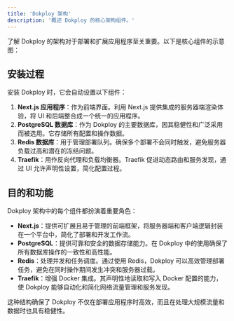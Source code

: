 ```yaml
---
title: 'Dokploy 架构'
description: '概述 Dokploy 的核心架构组件。'
---
```


了解 Dokploy 的架构对于部署和扩展应用程序至关重要。以下是核心组件的示意图：

<ImageZoom src="/assets/architecture.png" alt="架构示意图" width={1000} height={600} className="rounded-lg"/>

## 安装过程

安装 Dokploy 时，它会自动设置以下组件：

1. **Next.js 应用程序**：作为前端界面。利用 Next.js 提供集成的服务器端渲染体验，将 UI 和后端整合成一个统一的应用程序。
2. **PostgreSQL 数据库**：作为 Dokploy 的主要数据库，因其稳健性和广泛采用而被选用。它存储所有配置和操作数据。
3. **Redis 数据库**：用于管理部署队列。确保多个部署不会同时触发，避免服务器负载过高和潜在的冻结问题。
4. **Traefik**：用作反向代理和负载均衡器。Traefik 促进动态路由和服务发现，通过 UI 允许声明性设置，简化配置过程。

## 目的和功能

Dokploy 架构中的每个组件都扮演着重要角色：

- **Next.js**：提供可扩展且易于管理的前端框架，将服务器端和客户端逻辑封装在一个平台中，简化了部署和开发工作流。
- **PostgreSQL**：提供可靠和安全的数据存储能力。在 Dokploy 中的使用确保了所有数据库操作的一致性和高性能。
- **Redis**：处理并发和任务调度。通过使用 Redis，Dokploy 可以高效管理部署任务，避免在同时操作期间发生冲突和服务器过载。
- **Traefik**：增强 Docker 集成。其声明性地读取和写入 Docker 配置的能力，使 Dokploy 能够自动化和简化网络流量管理和服务发现。

这种结构确保了 Dokploy 不仅在部署应用程序时高效，而且在处理大规模流量和数据时也具有稳健性。
